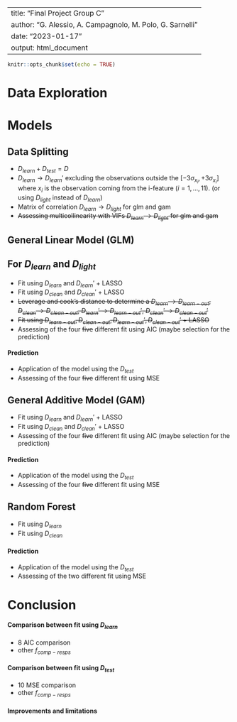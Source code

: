 
---
title: "Final Project Group C"
author: "G. Alessio, A. Campagnolo, M. Polo, G. Sarnelli"
date: "2023-01-17"
output: html_document
---

```r
knitr::opts_chunk$set(echo = TRUE)
```


# Data Exploration 

# Models

## Data Splitting 
- $D_{learn} + D_{test} = D$
- $D_{learn}\to D_{learn}'$ excluding the observations outside the $[-3\sigma_{x_i},+3\sigma_{x_i}]$ where $x_i$ is the observation coming from the i-feature ($i=1,\dots,11$). (or using $D_{light}$ instead of $D_{learn}$)
- Matrix of correlation $D_{learn}\to D_{light}$ for glm and gam
- ~~Assessing multicollinearity with VIFs $D_{learn}\to D_{light}$ for glm and gam~~ 

## General Linear Model (GLM)

## For $D_{learn}$ and $D_{light}$

- Fit using $D_{learn}$ and $D_{learn}'$ + LASSO
- Fit using $D_{clean}$ and $D_{clean}'$ + LASSO
- ~~Leverage and cook's distance to determine a $D_{learn} \to D_{learn-out}$, $D_{clean} \to D_{clean-out}$, $D_{learn}' \to D_{learn-out}'$, $D_{clean}' \to D_{clean-out}'$~~
- ~~Fit using $D_{learn-out},D_{clean-out},D_{learn-out}',D_{clean-out}'$ + LASSO~~
- Assessing of the four ~~five~~ different fit using AIC (maybe selection for the prediction)

#### Prediction 
- Application of the model using the $D_{test}$
- Assessing of the four ~~five~~ different fit using MSE

## General Additive Model (GAM)
- Fit using $D_{learn}$ and $D_{learn}'$ + LASSO
- Fit using $D_{clean}$ and $D_{clean}'$ + LASSO
- Assessing of the four ~~five~~ different fit using AIC (maybe selection for the prediction)

#### Prediction 
- Application of the model using the $D_{test}$
- Assessing of the four ~~five~~ different fit using MSE

## Random Forest 
- Fit using $D_{learn}$
- Fit using $D_{clean}$ 

#### Prediction 
- Application of the model using the $D_{test}$
- Assessing of the two different fit using MSE

# Conclusion

#### Comparison between fit using $D_{learn}$
- 8 AIC comparison
- other $f_{comp-resps}$

#### Comparison between fit using $D_{test}$
- 10 MSE comparison
- other $f_{comp-resps}$

#### Improvements and limitations














